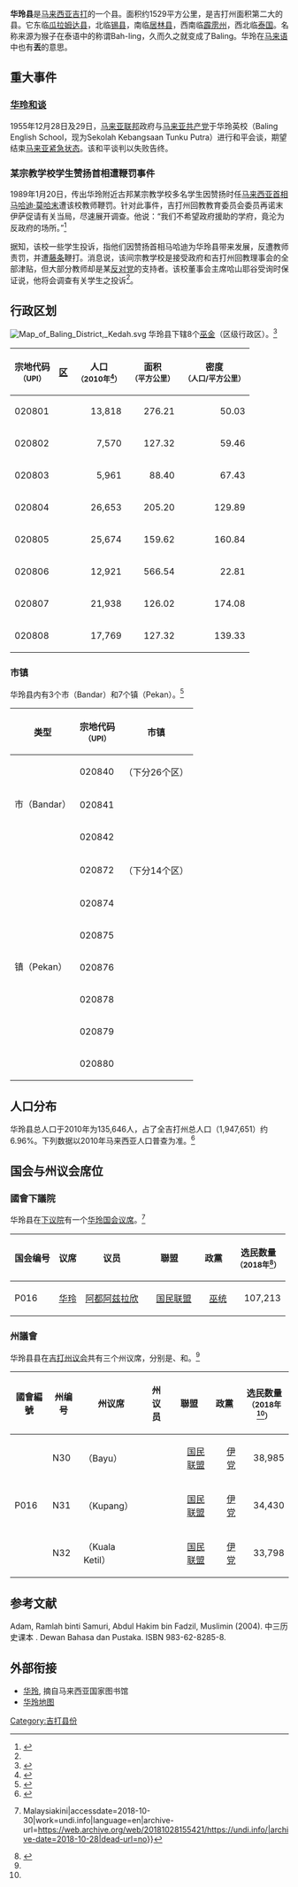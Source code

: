 {{expand|time=2015-02-07T15:55:22+00:00}}
{{Infobox settlement myd
| name ={{PAGENAME}}
| official_name =Daerah Baling
| en = Baling District
| ta = பாலிங்
| jawi = باليڠ
| image_map = Baling highlighted in Kedah, Malaysia.svg
| coordinates = {{coord|5|40|N|100|55|E|display=inline,title}}
| state =吉打
| seat =[[华玲|华玲]]
| la =[[华玲县议会|华玲县议会]]
| do = 苏海米·阿都拉曼（Shuhaimie Abdul Rahman）<ref>{{cite web|url=http://ptb.kedah.gov.my/index.php/profil-jabatan/profil-daerah|title=Laman Web Rasmi Pejabat Tanah Baling - Mengenai Kami|first=Super|last=User|website=ptb.kedah.gov.my|access-date=2019-06-08|archive-url=https://web.archive.org/web/20171225152703/http://ptb.kedah.gov.my/index.php/profil-jabatan/profil-daerah|archive-date=2017-12-25|dead-url=yes}}</ref>
| area_total_km2          = {{formatnum:1,530|R}}
| area_footnotes=<ref name="auto">{{cite web|url=http://apps.water.gov.my/jpskomuniti/dokumen/BALING_PROFIL_FEBRUARI_2011.pdf|title=JPS Kominiti Baling Profil|format=PDF|language=ms|accessdate=2019-06-08|archive-date=2018-03-28|archive-url=https://web.archive.org/web/20180328171623/http://apps.water.gov.my/jpskomuniti/dokumen/BALING_PROFIL_FEBRUARI_2011.pdf|dead-url=no}}</ref>
| population_total        = {{formatnum:133,403|R}}
| population_as_of=2010
| population_density_km2=auto
| population_footnotes={{my10|2}}
|postal_code = 09xxx
|area_code=+6-044
|registration_plate=K
}}

'''华玲县'''是[[马来西亚|马来西亚]][[吉打|吉打]]的一个县。面积约1529平方公里，是吉打州面积第二大的县。它东临[[瓜拉姆达县|瓜拉姆达县]]，北临[[锡县|锡县]]，南临[[居林县|居林县]]，西南临[[霹雳州|霹雳州]]，西北临[[泰国|泰国]]。名称来源为猴子在泰语中的称谓Bah-ling，久而久之就变成了Baling。华玲在[[马来语|马来语]]中也有'''丟'''的意思。

==重大事件==
===[[华玲和谈|华玲和谈]]===
1955年12月28日及29日，[[马来亚联邦|马来亚联邦]]政府与[[马来亚共产党|马来亚共产党]]于华玲英校（Baling English School，现为Sekolah Kebangsaan Tunku Putra）进行和平会谈，期望结束[[马来亚紧急状态|马来亚紧急状态]]。该和平谈判以失败告终。
===某宗教学校学生赞扬首相遭鞭罚事件===
1989年1月20日，传出华玲附近古邦某宗教学校多名学生因赞扬时任[[马来西亚首相|马来西亚首相]][[马哈迪·莫哈末|马哈迪·莫哈末]]遭该校教师鞭罚。针对此事件，吉打州回教教育委员会委员再诺末伊萨促请有关当局，尽速展开调查。他说：“我们不希望政府援助的学府，竟沦为反政府的场所。”<ref name=":Mahathir">{{Cite web|title=赞扬首相对华玲功绩 数学生竟遭教师鞭罚|url=https://davidchenlib.org/viewer/5524/?back=/records/listing?search=Mahathir+1989&sort=_score&perpage=10&page=1&fulltext=1&bookmarks=1&&css-name=include#page=20&viewer=picture&o=&n=0&q=|access-date=|date=1989年1月21日|work=《通报》|archive-date=2021年12月6日|archive-url=https://web.archive.org/web/20211206033957/https://davidchenlib.org/viewer/5524/?back=%2Frecords%2Flisting%3Fsearch%3DMahathir+1989&sort=_score&perpage=10&page=1&fulltext=1&bookmarks=1&&css-name=include#page=20&viewer=picture&o=&n=0&q=}}</ref>

据知，该校一些学生投诉，指他们因赞扬首相马哈迪为华玲县带来发展，反遭教师责罚，并遭[[藤|藤条]]鞭打。消息说，该间宗教学校是接受政府和吉打州回教理事会的全部津贴，但大部分教师却是某[[反对党|反对党]]的支持者。该校董事会主席哈山耶谷受询时保证说，他将会调查有关学生之投诉<ref name=":Mahathir"/>。

==行政区划==
[[File:Map_of_Baling_District,_Kedah.svg|thumb]]
华玲县下辖8个[[巫金|巫金]]（区级行政区）。<ref>{{Cite web |url=http://apps.water.gov.my/jpskomuniti/dokumen/BALING_PROFIL_FEBRUARI_2011.pdf |title=存档副本 |accessdate=2019-06-08 |archive-date=2018-03-28 |archive-url=https://web.archive.org/web/20180328171623/http://apps.water.gov.my/jpskomuniti/dokumen/BALING_PROFIL_FEBRUARI_2011.pdf |dead-url=no }}</ref>
{| class="wikitable sortable"
!宗地代码<br><small>（UPI）
![[巫金|区]]
!人口<br><small>（2010年<ref name=":232">{{Cite book|url=https://newss.statistics.gov.my/newss-portalx/ep/epFreeDownloadContentSearch.seam?contentId=54942&actionMethod=ep%2FepFreeDownloadContentSearch.xhtml%3AcontentAction.doDisplayContent&cid=14289|title=Taburan Penduduk Mengikut Kawasan Pihak Berkuasa Tempatan dan Mukim 2010 (PDF)|last=|first=|publisher=Jabatan Perangkaan Malaysia|year=2011|isbn=978-983-9044-59-1|location=Putrajaya|pages=|access-date=2020-03-21|archive-date=2019-07-01|archive-url=https://web.archive.org/web/20190701034155/https://newss.statistics.gov.my/newss-portalx/epTimeout.seam|dead-url=no}}</ref>）
!面积<br><small>（平方公里）
!密度<br><small>（人口/平方公里）
|-
|020801
|{{tsl|ms|Mukim Bakai|峇盖}}
| align="right" |13,818
| align="right" |276.21
| align="right" |50.03
|-
|020802
|{{tsl|ms|Mukim Baling|华玲}}
| align="right" |7,570
| align="right" |127.32
| align="right" |59.46
|-
|020803
|{{tsl|ms|Mukim Bongor|波娥}}
| align="right" |5,961
| align="right" |88.40
| align="right" |67.43
|-
|020804
|{{tsl|ms|Mukim Kupang|居邦}}
| align="right" |26,653
| align="right" |205.20
| align="right" |129.89
|-
|020805
|{{tsl|ms|Mukim Pulai, Kedah|蒲莱}}
| align="right" |25,674
| align="right" |159.62
| align="right" |160.84
|-
|020806
|{{tsl|ms|Siong, Baling|芎区}}
| align="right" |12,921
| align="right" |566.54
| align="right" |22.81
|-
|020807
|{{tsl|ms|Mukim Tawar|打活}}
| align="right" |21,938
| align="right" |126.02
| align="right" |174.08
|-
|020808
|{{tsl|ms|Mukim Teloi Kanan|德蕊加南}}
| align="right" |17,769
| align="right" |127.32
| align="right" |139.33
|}

===市镇===
华玲县内有3个市（Bandar）和7个镇（Pekan）。<ref>{{Cite web|url=https://www.mygeoportal.gov.my/sites/default/files/dokumen_upi/KOD%20DAN%20NAMA%20SEMPADAN%20PENTADBIRAN%20TANAH_KEDAH.pdf|title=Kod dan Nama Sempadan Pentadbiran Tanah, Unique Parcel Identifier (UPI) KEDAH|accessdate=|author=|date=2011|publisher=Jawatankuasa Teknikal Standard MyGDI (JTSM)|dead-url=no|archive-date=2020-11-03|archive-url=https://web.archive.org/web/20201103203342/https://www.mygeoportal.gov.my/sites/default/files/dokumen_upi/KOD%20DAN%20NAMA%20SEMPADAN%20PENTADBIRAN%20TANAH_KEDAH.pdf}}</ref>
{| class="wikitable sortable"
!类型
!宗地代码<br><small>（UPI）
!市镇
|-
| rowspan="3" |市（Bandar）
|020840
|{{tsl|ms|Bandar Baling|华玲}}（下分26个区）
|-
|020841
|{{tsl|ms|Bandar Kuala Ketil|瓜拉吉底}}
|-
|020842
|{{tsl|ms|Kupang, Kedah|居邦}}
|-
| rowspan="7" |镇（Pekan）
|020872
|{{tsl|ms|Pekan Kampung Baru Kejai|基锐新村}}（下分14个区）
|-
|020874
|{{tsl|ms|Pekan Pulai|蒲莱镇|蒲莱}}
|-
|020875
|{{tsl|ms|Pekan Tawar|打活}}
|-
|020876
|{{tsl|ms|Pekan Kuala Pegang|瓜拉不干}}
|-
|020878
|{{tsl|ms|Pekan Parit Panjang|巴力班让}}
|-
|020879
|{{tsl|ms|Pekan Kampung Lalang|甘光拉兰}}
|-
|020880
|{{tsl|ms|Pekan Malau|傌佬}}
|}

== 人口分布 ==
华玲县总人口于2010年为135,646人，占了全吉打州总人口（1,947,651）约6.96%。下列数据以2010年马来西亚人口普查为准。<ref name=":4">{{Cite book|title=Taburan Penduduk dan Ciri-ciri Asas Demografi 2010|last=|first=|publisher=Jabatan Perangkaan Malaysia|year=2011|isbn=978-983-9044-54-6|location=Putrajaya|pages=}}</ref>
{{MyPopu|2010|121027|301|4811|5432|1832|2243}}

==国会与州议会席位==
=== 國會下議院 ===
{{Infobox political party
|name = [[马来西亚第14届国会议员列表#吉打|华玲县国会议员代表]]<br>{{small|[[2018年马来西亚大选|2018年马来西亚大选]]}}
|colorcode = {{Party meta/color/国民联盟}}
|seats1_title = [[巫统|巫统（国盟）]]
|seats1 = {{Composition bar|1|1|hex={{Party meta/shading/巫统}}}}
}}
华玲县在[[马来西亚下议院|下议院]]有一个[[华玲国会议席|华玲国会议席]]。<ref name=":0">{{Cite web|url=https://undi.info/|title=undi.info {{!}} Malaysiakini|accessdate=2018-10-30|work=undi.info|language=en|archive-url=https://web.archive.org/web/20181028155421/https://undi.info/|archive-date=2018-10-28|dead-url=no}}</ref>
{| class="wikitable sortable" style="white-space:nowrap"
!国会编号
!议席
!议员
! colspan="2" |聯盟
! colspan="2" |政黨
!选民数量<br><small>（2018年<ref name=":3">{{cite web|url=http://www.spr.gov.my/sites/default/files/HargaDPIST42017_PRU14.pdf|title=Electoral Roll for the 14th Malaysian General Election Updated as of 10 April 2018|publisher=Election Commission of Malaysia|language=ms|access-date=2018-11-08|archive-url=https://web.archive.org/web/20180425183951/http://www.spr.gov.my/sites/default/files/HargaDPIST42017_PRU14.pdf|archive-date=2018-04-25|dead-url=yes}}</ref>）
!面积<br><small>（平方公里<ref name=":5">{{cite report|title=Laporan Kajian Semula Persempadanan Mengenai Syor-Syor Yang Dicadangkan Bagi Bahagian-Bahagian Pilihan Raya Persekutuan Dan Negeri Di Dalam Negeri-Negeri Tanah Melayu Kali Keenam Tahun 2018 Jilid 1|url=http://www.spr.gov.my/sites/default/files/Jilid%201%20Kajian%20Semula%20Persempadanan%20V2.pdf|publisher=Suruhanjaya Pilihan Raya Malaysia|date=2018|language=ms|access-date=2018-11-08|archive-url=https://web.archive.org/web/20180412212213/http://www.spr.gov.my/sites/default/files/Jilid%201%20Kajian%20Semula%20Persempadanan%20V2.pdf|archive-date=2018-04-12|dead-url=yes}}</ref>）
!密度<br><small>（人口/平方公里）
|-
!P016
|[[华玲国会议席|华玲]]
|[[阿都阿兹拉欣|阿都阿兹拉欣]]
| bgcolor="{{Party_meta/shading/国民联盟}}" |
| align="right" |[[国民联盟_(马来西亚)|国民联盟]]
| bgcolor="{{Party meta/shading/巫统}}" |
| align="right" |[[巫统|巫统]]
| align="right" |107,213
| align="right" |1,540
| align="right" |69.62
|}

=== 州議會 ===
{{Infobox political party
|name = [[吉打州议会|华玲县州议员代表]]<br>{{small|[[2018年马来西亚大选|2018年马来西亚大选]]}}
|colorcode = {{Party_meta/color/国民联盟}}
|seats1_title = [[伊党|伊党（国盟）]]
|seats1 = {{Composition bar|3|3|hex={{Party meta/shading/马来西亚伊斯兰党}}}}
}}
华玲县县在[[吉打州议会|吉打州议会]]共有三个州议席，分别是{{zyx|峇尤}}、{{zyx|居邦}}和{{zyx|瓜拉吉底}}。<ref name=":0" />
{| class="wikitable sortable" style="white-space:nowrap"
!國會編號
!州编号
!州议席
!州议员
! colspan="2" |聯盟
! colspan="2" |政黨
!选民数量<br><small>（2018年<ref name=":3" />）
!面积<br><small>（平方公里<ref name=":5" />）
!密度<br><small>（人口/平方公里）
|-
! rowspan="3" |P016
|N30
|{{zyx|峇尤}}（Bayu）
|{{tsl|ms|Abd Nasir Idris|阿都纳西尔}}
| bgcolor="{{Party_meta/shading/国民联盟}}" |
| align="right" |[[国民联盟_(马来西亚)|国民联盟]]
| bgcolor="{{Party meta/shading/马来西亚伊斯兰党}}" |
| align="right" |[[伊党|伊党]]
| align="right" |38,985
| align="right" |810
| align="right" |48.13
|-
|N31
|{{zyx|居邦}}（Kupang）
|{{tsl|ms|Najmi Haji Ahmad|纳兹米阿末}}
| bgcolor="{{Party_meta/shading/国民联盟}}" |
| align="right" |[[国民联盟_(马来西亚)|国民联盟]]
| bgcolor="{{Party meta/shading/马来西亚伊斯兰党}}" |
| align="right" |[[伊党|伊党]]
| align="right" |34,430
| align="right" |462
| align="right" |74.52
|-
|N32
|{{zyx|瓜拉吉底}}（Kuala Ketil）
|{{tsl|ms|Mansor Zakaria|曼苏扎卡里亚}}
| bgcolor="{{Party_meta/shading/国民联盟}}" |
| align="right" |[[国民联盟_(马来西亚)|国民联盟]]
| bgcolor="{{Party meta/shading/马来西亚伊斯兰党}}" |
| align="right" |[[伊党|伊党]]
| align="right" |33,798
| align="right" |268
| align="right" |126.11
|}

==参考文献==
Adam, Ramlah binti Samuri, Abdul Hakim bin  Fadzil, Muslimin (2004). 中三历史课本 . Dewan Bahasa dan Pustaka. ISBN 983-62-8285-8.
{{reflist}}

==外部衔接==
*[https://web.archive.org/web/20060518025731/http://sejarahmalaysia.pnm.my/portalBM/detail.php?ttl_id=41&spesifik_id=142&section=sm03 华玲], 摘自马来西亚国家图书馆
*[http://www.dromoz.com/directory/maps/?epid=3554 华玲地图]{{Wayback|url=http://www.dromoz.com/directory/maps/?epid=3554 |date=20150207183711 }}

{{吉打}}
{{马来西亚县份}}
[[Category:吉打县份|Category:吉打县份]]